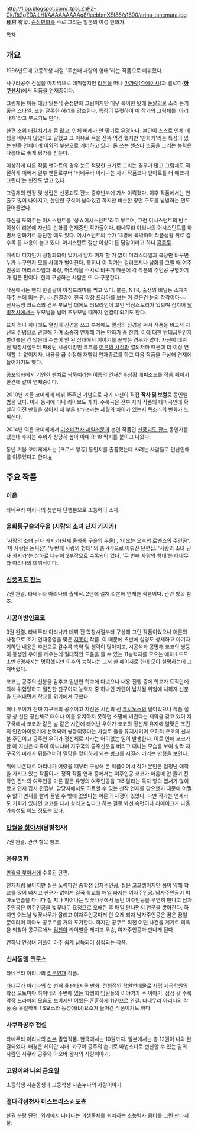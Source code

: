 http://1.bp.blogspot.com/_tp5LZhPZ-Ck/Rt2gZDAlLHI/AAAAAAAAAg8/IeebbmXEf88/s1600/arina-tanemura.jpg
種村 有菜. [[순정만화]]를 주로 그리는 일본의 여성 만화가.

[[목차]]
== 개요 ==
1996년도에 고등학생 시절 "두번째 사랑의 형태"라는 작품으로 데뷔했다.

사쿠라공주 전설을 마지막으로 데뷔잡지인 [[리본]]을 떠나 [[마가렛]]([[슈에이샤]])과 멜로디('''[[하쿠센샤]]''')에서 작품을 연재중이다.

그림체는 아동 대상 일본식 순정만화 그림이지만 매우 특이한 탓에 [[눈깔괴물]] 소리 듣기 좋은 스타일. 또한 잘록한 허리를 강조한다. 특징이 뚜렷하여 이 작가의 [[그림체]]를 '아리나체'라고 부르기도 한다.

한편 소위 [[대갈치기]]가 좀 많고, 인체 비례가 안 맞기로 유명하다. 본인이 스스로 인체 데셍을 배우지 않았다고 말했고 그 이유로 욕을 잔뜩 먹긴 했지만 '만화가'라는 특성이 있는 만큼 인체비례 이외의 부분으로 커버하고 있다. 톤 쓰는 센스나 소품을 그리는 능력은 나름대로 좋게 평가를 받는다.

이상하게 다른 작품 팬아트의 경우 눈도 적당한 크기로 그리는 경우가 많고 그림체도 적절하게 예뻐서 일부 팬들로부터 '타네무라 아리나는 자기 작품보다 팬아트를 더 예쁘게 그린다'는 핀잔도 받고 있다.

그림체의 안정 및 성립은 신풍괴도 쟌느 중후반부에 가서 이뤄졌다. 이후 작품에서는 연출도 많이 나아지고, 산만한 구석이 남아있긴 하지만 비슷한 장면 구도를 남발하는 면도 줄어들었다.

자신을 도와주는 어시스턴트를 '성☆어시스턴트'라고 부르며, 그런 어시스턴트의 반수 이상이 리본에 자신의 만화를 연재중인 작가들이다. 타네무라 아리나의 어시스턴트를 하면서 만화가로 등단한 예도 있다. 어시스턴트의 수가 13명에 육박하며 작품생활 뒤로 갈수록 톤 사용이 늘고 있다. 어시스턴트 절반 이상이 톤 담당이라고 하니 [[흠좀무]].

캐릭터 디자인이 정형화되어 있어서 남자 여자 할 거 없이 머리스타일과 복장만 바꾸면 누가 누구인지 모를 사태가 벌어진다. 특히나 이 작가는 컬러표지나 삽화를 그릴 때 여주인공의 머리스타일과 복장, 머리색을 수시로 바꾸기 때문에 각 작품의 주인공 구별하기가 힘든 편이다. 헌데 구별하는 사람은 또 다 구분한다.

작품에서는 왠지 한결같이 아침드라마를 찍고 있다. 불륜, NTR, 출생의 비밀등 소재가 자주 눈에 띄는 편. ~~한결같이 한국 [[막장 드라마]]를 보는 거 같은건 눈의 착각이다~~ 신사동맹 크로스의 경우 부모님 대에도 러브라인이 꼬인 막장스토리가 있으며 심지어 [[달빛천사]]에서는 부모님을 넘어 조부모님 때까지 연결이 되기도 한다.

표지 하나 하나에도 열심히 신경을 쓰고 부제에도 열심히 신경을 써서 작품을 비교적 자신의 신념으로 관철해 가며 소중히 연재해 가는 만화가 중 한명. 이에 대한 반대급부인지 벌려놓은 건 많은데 수습이 안 된 상태에서 이야기를 끝맺는 경우가 많다. 자신이 데뷔 전 학창시절부터 짜왔던 시공이방인 쿄코를 [[어른의 사정]]과 열의저하 때문에 더 이상 연재할 수 없어지자, 내용을 급 수정해 재빨리 연재종료를 하고 다음 작품을 구상해 연재에 들어가기도 했다.

공포영화에서 기인한 [[펜치로 싹둑]]이라는 이름의 연재전후상황 에피소드를 작품 페이지 한켠에 같이 연재중이다.

2010년 겨울 코미케에 데뷔 15주년 기념으로 자기 자신이 직접 '''작사 및 보컬'''로 동인앨범을 냈다. 이와 동시에 미니 라이브도 개최. 수록곡은 전부 자기 작품의 테마곡인데 확실히 이전 만월을 찾아서 때 부른 smile과는 세월의 차이가 있는지 목소리의 변화가 느껴진다.

2014년 여름 코미케에서 [[미소녀전사 세일러문]]과 본인 작품인 [[신풍괴도 잔느]] 동인지를 냈는데 후자는 수위가 상당히 높아 아예 R-18 딱지를 붙이고 나왔다.

동년 겨울 코미케에서는 [크로스 앙쥬] 동인지를 출품했는데 사려는 사람들로 인산인해를 이루었다고 한다.[http://www.animenewsnetwork.com/interest/2014-12-29/comiket-attendees-line-up-to-purchase-arina-tanemura-cross-ange-doujinshi/.82740 #]

== 주요 작품 ==
=== 이온 ===
타네무라 아리나의 첫번째 단행본으로 초능력이 소재.

=== 울화통구슬의우울 (사랑의 소녀 닌자 카지카) ===
'사랑의 소녀 닌자 카지카(원제 울화통 구슬의 우울)', '비오는 오후의 로맨스의 주인공', '이 사랑은 논픽션', '두번째 사랑의 형태' 의 총 4작으로 이뤄진 단편집. '사랑의 소녀 닌자 카지카'는 상하로 나뉘어 2부작으로 수록되어 있다. '두 번째 사랑의 형태'는 타네무라 아리나의 데뷔작이다.

=== [[신풍괴도 잔느]] ===
7권 완결. 타네무라 아리나의 출세작. 2년에 걸쳐 리본에 연재한 작품이다. 관련 항목 참조. 

=== 시공이방인쿄코 ===
3권 완결. 타네무라 아리나가 데뷔 전 학창시절부터 구상해 그린 작품이었으나 어른의 사정으로 조기 연재종영을 맞은 [[지못미]] 작품. 이 때문에 초반에 설명도 상세하고 아기자기하던 내용은 후반으로 갈수록 축약 및 생략이 많아지고, 시공석과 공명해 쿄코의 쌍둥이 동생인 우이를 깨우는데 절대적인 도움을 줄 수 있는 11능력자를 모으는 에피소드도 초반 6명까지는 명확했지만 이후의 능력자는 그저 한 페이지로 한데 모아 설명하는데 그쳐버렸다.

코쿄는 공주의 신분을 감추고 일반인 학교에 다녔으나 내용 진행 중에 학교가 도적단에 의해 위협당하고 절친한 친구이자 능력자 중 하나인 카렌이 납치될 위험에 처하자 신분을 드러내면서 학교를 위기에서 구했다.

허나 우이가 진짜 지구국의 공주이고 자신은 시간의 신 [[크로노스]]의 딸이었으나 작품 설정 상 신은 정신체로 태어나 이를 유지하지 못하면 소멸해 버린다는 제약을 갖고 있어 지구국에서 쿄코와 같은 날 같은 시간에 태어난 우이가 쿄코의 정신체 유지에 알맞은 조건의 인간아이였기에 선택되어 쌍둥이였다는 사실로 둘을 유지시키며 오히려 쿄코의 신체 본 주인이고 공주인 우이가 정신체로 자라는 어이없는 일이 발생한다. 이로 인해 쿄코가 한 때 자신은 마족이 아니냐며 지구국의 공주신분을 버리고 떠나는 모습을 보여 살짝 지구국의 미래가 뒤틀려버려 멸망을 맞이하게 되는 [[병크]]를 저질러 버리는 만행을 보인다.

위에 나온대로 아리나가 어렸을 때부터 구상해 온 작품이어서 작가 본인은 엄청난 애착을 가지고 있는 작품이나, 정작 작품 연재 중에서는 여주인공 쿄코가 마음에 안 들며 전작인 쟌느의 여주인공 마론 같은 유형의 여주인공을 그려달라는 독자 항의 엽서가 많이 왔고 연재 잡지 편집부, 담당자에서도 히트할 수 있는 신작 연재를 강요했기 때문에 어쩔 수 없이 연재를 빨리 끝낼 수 밖에 없었다는 어른의 사정이 있었다. 다만 작가는 언제라도 기회가 있다면 쿄코를 다시 살리고 싶다고 하는 걸로 봐선 속편이나 리메이크가 나올 가능성도 어느 정도는 있다.

=== [[만월을 찾아서]](달빛천사) ===
7권 완결. 관련 항목 참조.

=== 음유명화 ===
[[만월을 찾아서]]에 수록된 단편.

천재처럼 보이지만 실은 노력파인 중학생 남자주인공, 실은 고교생이지만 몸이 약해 학교를 많이 빠지고 친구가 없어져 결국 학교를 매일 빠지는 여자주인공. 남자주인공이 피아노연습을 다니다 철 지나 피어나는 벚꽃나무에서 놀던 여주인공을 우연히 만나고 남자주인공은 여주인공을 벚꽃나무 요정으로 오해한 후 매일 만나면서 연분을 쌓아간다. 하지만 어느날 벚꽃나무가 잘리고 여자주인공마저 안 오게 되자 남자주인공은 꿈은 꿈일 뿐이라며 피아노 콩쿠르를 거의 포기한다. 하지만 콩쿠르 직전 어떤 사건을 계기로 의욕을 되찾아 콩쿠르에서 [[엄친아]] 라이벌을 제치고 우승, 여자주인공과 만나게 된다. 

연하남 연상녀 커플이 아주 쉽게 납득되어 성립되는 작품.

=== 신사동맹 크로스 ===
타네무라 아리나의 [[리본]]연재 작품.

[[타네무라 아리나]]의 첫 번째 非판타지물 만화. 전형적인 학원연애물로 사립 제국학원의 학생 오토미야 하이네의 주변에 있는 학생회 임원들의 이야기가 주 이야기. 점점 갈 수록 막장 드라마의 모습도 보이지만 어쨌든 훈훈하게 11권으로 완결. 타네무라 아리나의 작품 중 유일하게 TS요소와 동성애(bl)요소가 들어간 작품이기도 하다.

=== 사쿠라공주 전설 ===
타네무라 아리나의 [[리본]] 졸업작품. 한국에서는 10권까지. 일본에서는 총 12권이 나와 완결되었다. 배경은 헤이안 시대. 카구야 공주의 손녀로 마법소녀로 변신할 수 있는 달의 사람인 사쿠라 공주와 아오바 왕자의 사랑이야기.

=== 고양이와 나의 금요일 ===
초등학생 사촌동생과 고등학생 사촌누나의 사랑이야기.

=== 절대각성천사 미스트리스☆포츈 ===
한권 분량 단편. 외계에서 나타나는 괴생물체를 퇴치하는 초능력자 콤비를 그린 판타지물.
